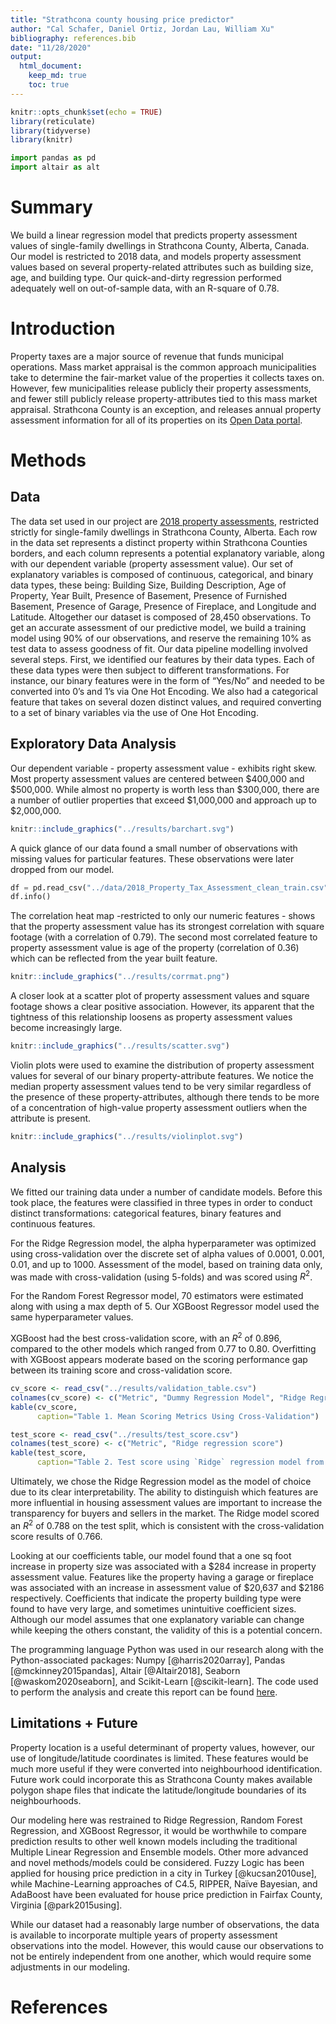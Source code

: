 ```yaml
---
title: "Strathcona county housing price predictor"
author: "Cal Schafer, Daniel Ortiz, Jordan Lau, William Xu"
bibliography: references.bib
date: "11/28/2020"
output: 
  html_document:
    keep_md: true
    toc: true
---
```

```r
knitr::opts_chunk$set(echo = TRUE)
library(reticulate)
library(tidyverse)
library(knitr)
```

```python
import pandas as pd
import altair as alt
```

# Summary

We build a linear regression model that predicts property assessment values of single-family dwellings in Strathcona County, Alberta, Canada. Our model is restricted to 2018 data, and models property assessment values based on several property-related attributes such as building size, age, and building type. Our quick-and-dirty regression performed adequately well on out-of-sample data, with an R-square of 0.78. 

# Introduction

Property taxes are a major source of revenue that funds municipal operations. Mass market appraisal is the common approach municipalities take to determine the fair-market value of the properties it collects taxes on. However, few municipalities release publicly their property assessments, and fewer still publicly release property-attributes tied to this mass market appraisal. Strathcona County is an exception, and releases annual property assessment information for all of its properties on its [Open Data portal](https://data.strathcona.ca/). 


# Methods

## Data

The data set used in our project are [2018 property assessments](https://data.strathcona.ca/Housing-Buildings/2018-Property-Tax-Assessment/6wvk-j7e9), restricted strictly for single-family dwellings in Strathcona County, Alberta. Each row in the data set represents a distinct property within Strathcona Counties borders, and each column represents a potential explanatory variable, along with our dependent variable (property assessment value). Our set of explanatory variables is composed of continuous, categorical, and binary data types, these being: Building Size, Building Description, Age of Property, Year Built, Presence of Basement, Presence of Furnished Basement, Presence of Garage, Presence of Fireplace, and Longitude and Latitude. Altogether our dataset is composed of 28,450 observations.
To get an accurate assessment of our predictive model, we build a training model using 90% of our observations, and reserve the remaining 10% as test data to assess goodness of fit.
Our data pipeline modelling involved several steps. First, we identified our features by their data types. Each of these data types were then subject to different transformations. For instance, our binary features were in the form of “Yes/No” and needed to be converted into 0’s and 1’s via One Hot Encoding. We also had a categorical feature that takes on several dozen distinct values, and required converting to a set of binary variables via the use of One Hot Encoding.


## Exploratory Data Analysis

Our dependent variable - property assessment value - exhibits right skew. Most property assessment values are centered between $400,000 and $500,000. While almost no property is worth less than $300,000, there are a number of outlier properties that exceed $1,000,000 and approach up to $2,000,000.


```r
knitr::include_graphics("../results/barchart.svg")
```

A quick glance of our data found a small number of observations with missing values for particular features. These observations were later dropped from our model. 

```python
df = pd.read_csv("../data/2018_Property_Tax_Assessment_clean_train.csv")
df.info()
```

The correlation heat map -restricted to only our numeric features - shows that the property assessment value has its strongest correlation with square footage (with a correlation of 0.79). The second most correlated feature to property assessment value is age of the property (correlation of 0.36) which can be reflected from the year built feature. 
```r
knitr::include_graphics("../results/corrmat.png")
```

A closer look at a scatter plot of property assessment values and square footage shows a clear positive association. However, its apparent that the tightness of this relationship loosens as property assessment values become increasingly large. 


```r
knitr::include_graphics("../results/scatter.svg")
```


Violin plots were used to examine the distribution of property assessment values for several of our binary property-attribute features. We notice the median property assessment values tend to be very similar regardless of the presence of these property-attributes, although there tends to be more of a concentration of high-value property assessment outliers when the attribute is present. 

```r
knitr::include_graphics("../results/violinplot.svg")
```

## Analysis

We fitted our training data under a number of candidate models. Before this took place, the features were classified in three types in order to conduct distinct transformations: categorical features, binary features and continuous features.

For the Ridge Regression model, the alpha hyperparameter was optimized using cross-validation over the discrete set of alpha values of 0.0001, 0.001, 0.01, and up to 1000. Assessment of the model, based on training data only, was made with cross-validation (using 5-folds) and was scored using $R^2$. 

For the Random Forest Regressor model, 70 estimators were estimated along with using a max depth of 5. Our XGBoost Regressor model used the same hyperparameter values.  

XGBoost had the best cross-validation score, with an $R^2$ of 0.896, compared to the other models which ranged from 0.77 to 0.80. Overfitting with XGBoost appears moderate based on the scoring performance gap between its training score and cross-validation score.

```r
cv_score <- read_csv("../results/validation_table.csv")
colnames(cv_score) <- c("Metric", "Dummy Regression Model", "Ridge Regression Model", "Random Forest Regressor", "XGBoost Regressor")
kable(cv_score, 
      caption="Table 1. Mean Scoring Metrics Using Cross-Validation")
```

```r
test_score <- read_csv("../results/test_score.csv")
colnames(test_score) <- c("Metric", "Ridge regression score")
kable(test_score, 
      caption="Table 2. Test score using `Ridge` regression model from `sklearn`")
```

Ultimately, we chose the Ridge Regression model as the model of choice due to its clear interpretability. The ability to distinguish which features are more influential in housing assessment values are important to increase the transparency for buyers and sellers in the market. The Ridge model scored an $R^2$ of 0.788 on the test split, which is consistent with the cross-validation score results of 0.766. 

Looking at our coefficients table, our model found that a one sq foot increase in property size was associated with a \$284 increase in property assessment value. Features like the property having a garage or fireplace was associated with an increase in assessment value of \$20,637 and \$2186 respectively. Coefficients that indicate the property building type were found to have very large, and sometimes unintuitive coefficient sizes. Although our model assumes that one explanatory variable can change while keeping the others constant, the validity of this is a potential concern. 

The programming language Python was used in our research along with the Python-associated packages: Numpy [@harris2020array], Pandas [@mckinney2015pandas], Altair [@Altair2018], Seaborn [@waskom2020seaborn], and Scikit-Learn [@scikit-learn]. The code used to perform the analysis and create this report can be found [here](https://github.com/UBC-MDS/522-Group_30-Rockstars/blob/main/src/housing_assessment_prediction.py).

## Limitations + Future 

Property location is a useful determinant of property values, however, our use of longitude/latitude coordinates is limited. These features would be much more useful if they were converted into neighbourhood identification. Future work could incorporate this as Strathcona County makes available polygon shape files that indicate the latitude/longitude boundaries of its neighbourhoods. 

Our modeling here was restrained to Ridge Regression, Random Forest Regression, and XGBoost Regressor, it would be worthwhile to compare prediction results to other well known models including the traditional Multiple Linear Regression and Ensemble models. Other more advanced and novel methods/models could be considered. Fuzzy Logic has been applied for housing price prediction in a city in Turkey [@kucsan2010use], while Machine-Learning approaches of C4.5, RIPPER, Naïve Bayesian, and AdaBoost have been evaluated for house price prediction in Fairfax County, Virginia [@park2015using].

While our dataset had a reasonably large number of observations, the data is available to incorporate multiple years of property assessment observations into the model. However, this would cause our observations to not be entirely independent from one another, which would require some adjustments in our modeling.


# References